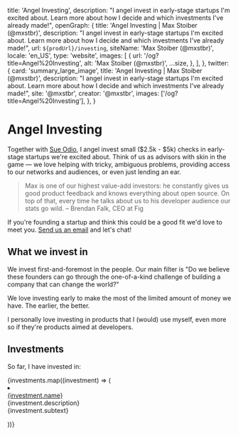 
  title: 'Angel Investing',
  description:
    "I angel invest in early-stage startups I'm excited about. Learn more about how I decide and which investments I've already made!",
  openGraph: {
    title: 'Angel Investing | Max Stoiber (@mxstbr)',
    description:
      "I angel invest in early-stage startups I'm excited about. Learn more about how I decide and which investments I've already made!",
    url: `${prodUrl}/investing`,
    siteName: 'Max Stoiber (@mxstbr)',
    locale: 'en_US',
    type: 'website',
    images: [
      {
        url: '/og?title=Angel%20Investing',
        alt: 'Max Stoiber (@mxstbr)',
        ...size,
      },
    ],
  },
  twitter: {
    card: 'summary_large_image',
    title: 'Angel Investing | Max Stoiber (@mxstbr)',
    description:
      "I angel invest in early-stage startups I'm excited about. Learn more about how I decide and which investments I've already made!",
    site: '@mxstbr',
    creator: '@mxstbr',
    images: ['/og?title=Angel%20Investing'],
  },
}

<Prose>

# Angel Investing

Together with [Sue Odio](https://www.linkedin.com/in/sueodio/), I angel invest small ($2.5k - $5k) checks in early-stage startups we're excited about. Think of us as advisors with skin in the game — we love helping with tricky, ambiguous problems, providing access to our networks and audiences, or even just lending an ear.

> Max is one of our highest value-add investors: he constantly gives us good product feedback and knows everything about open source.
> On top of that, every time he talks about us to his developer audience our stats go wild.
> – Brendan Falk, CEO at Fig

If you're founding a startup and think this could be a good fit we'd love to meet you. [Send us an email](mailto:angel@mxstbr.com) and let's chat!

## What we invest in

We invest first-and-foremost in the people. Our main filter is "Do we believe these founders can go through the one-of-a-kind challenge of building a company that can change the world?"

We love investing early to make the most of the limited amount of money we have. The earlier, the better.

I personally love investing in products that I (would) use myself, even more so if they're products aimed at developers.

## Investments

So far, I have invested in:

<ItemList>
  {investments.map((investment) => (
    <li
      className="pl-0 list-none"
      key={investment.href}
    >
      <div className="flex flex-1 items-center space-x-4 pl-0">
        <div className="text-slate-900 dark:text-slate-100 shrink-0">
          <a target="_blank" href={investment.href}>
            {investment.name}
          </a>
        </div>
        <span
          className="w-full border-t border-slate-300 border-dashed dark:border-slate-500 min-w-4"
          style={{ flexShrink: 999999 }}
        ></span>
        <div className="text-slate-600 text-right dark:text-slate-400 tabular-nums">
          {investment.description}
        </div>
      </div>
      <div className="text-sm text-slate-600 dark:text-slate-500">
        {investment.subtext}
      </div>
    </li>

))}

</ItemList>

</Prose>
